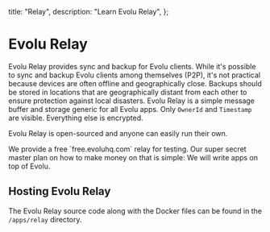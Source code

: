   title: "Relay",
  description: "Learn Evolu Relay",
};


# Evolu Relay

Evolu Relay provides sync and backup for Evolu clients. While it's possible to sync and backup Evolu clients among themselves (P2P), it's not practical because devices are often offline and geographically close. Backups should be stored in locations that are geographically distant from each other to ensure protection against local disasters. Evolu Relay is a simple message buffer and storage generic for all Evolu apps. Only `OwnerId` and `Timestamp` are visible. Everything else is encrypted.

Evolu Relay is open-sourced and anyone can easily run their own.

<Note>
  We provide a free `free.evoluhq.com` relay for testing. Our super secret
  master plan on how to make money on that is simple: We will write apps on top
  of Evolu.
</Note>

## Hosting Evolu Relay

The Evolu Relay source code along with the Docker files can be found in the `/apps/relay` directory.
